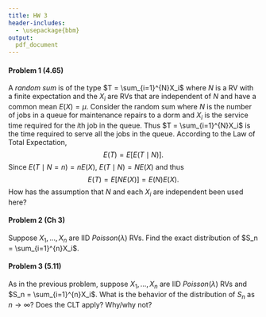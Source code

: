 ```yaml
---
title: HW 3
header-includes:
  - \usepackage{bbm}
output:
  pdf_document
---
```




#### Problem 1 (4.65)

A *random sum* is of the type $T = \sum_{i=1}^{N}X_i$ where $N$ is a RV with a finite expectation and the $X_i$ are RVs that are independent of $N$ and have a common mean $E(X)=\mu$. Consider the random sum where $N$ is the number of jobs in a queue for maintenance repairs to a dorm and $X_i$ is the service time required for the $i$th job in the queue. Thus $T = \sum_{i=1}^{N}X_i$ is the time required to serve all the jobs in the queue. According to the Law of Total Expectation, 
$$E(T) = E[E(T\mid N)].$$
Since $E(T \mid N=n) = nE(X)$, $E(T \mid N) = NE(X)$ and thus 
$$E(T) = E[NE(X)] = E(N)E(X).$$ 
How has the assumption that $N$ and each $X_i$ are independent been used here? 



\pagebreak

#### Problem 2 (Ch 3) 

Suppose $X_1, \dots, X_n$ are IID $Poisson(\lambda)$ RVs. Find the exact distribution of $S_n = \sum_{i=1}^{n}X_i$. 
 
 
 
 

\pagebreak

#### Problem 3 (5.11)

As in the previous problem, suppose $X_1, \dots, X_n$ are IID $Poisson(\lambda)$ RVs and $S_n = \sum_{i=1}^{n}X_i$. What is the behavior of the distribution of $S_n$ as $n \rightarrow \infty$? Does the CLT apply? Why/why not? 



